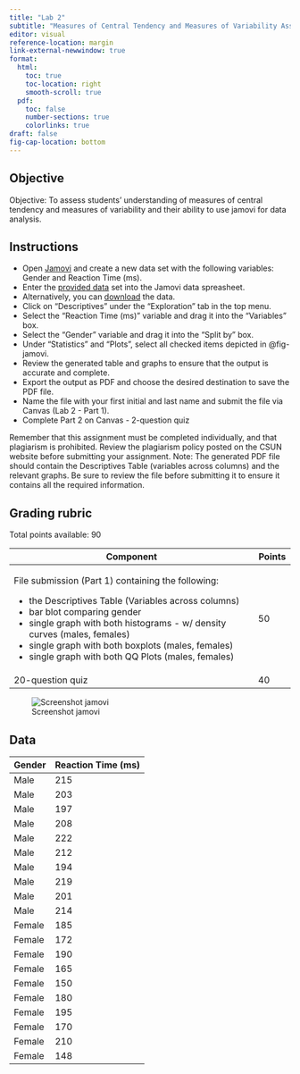 ```yaml
---
title: "Lab 2"
subtitle: "Measures of Central Tendency and Measures of Variability Assignment"
editor: visual
reference-location: margin
link-external-newwindow: true
format: 
  html:
    toc: true
    toc-location: right
    smooth-scroll: true
  pdf:
    toc: false
    number-sections: true
    colorlinks: true
draft: false
fig-cap-location: bottom
---
```


## Objective

Objective: To assess students' understanding of measures of central tendency and measures of variability and their ability to use jamovi for data analysis.

## Instructions

-   Open [Jamovi](../course-links.qmd) and create a new data set with the following variables: Gender and Reaction Time (ms).
-   Enter the [provided data](#sec-data) set into the Jamovi data spreasheet.
-   Alternatively, you can [download](./data/data-lab2.csv) the data.
-   Click on "Descriptives" under the "Exploration" tab in the top menu.
-   Select the "Reaction Time (ms)" variable and drag it into the "Variables" box.
-   Select the "Gender" variable and drag it into the "Split by" box.
-   Under "Statistics" and "Plots", select all checked items depicted in @fig-jamovi.
-   Review the generated table and graphs to ensure that the output is accurate and complete.
-   Export the output as PDF and choose the desired destination to save the PDF file.
-   Name the file with your first initial and last name and submit the file via Canvas (Lab 2 - Part 1).
-   Complete Part 2 on Canvas - 2-question quiz

::: callout-warning
Remember that this assignment must be completed individually, and that plagiarism is prohibited. Review the plagiarism policy posted on the CSUN website before submitting your assignment. Note: The generated PDF file should contain the Descriptives Table (variables across columns) and the relevant graphs. Be sure to review the file before submitting it to ensure it contains all the required information.
:::

## Grading rubric

Total points available: 90

+----------------------------------------------------------------------------+-----------+
| Component                                                                  | Points    |
+============================================================================+===========+
| File submission (Part 1) containing the following:                         | 50        |
|                                                                            |           |
| -   the Descriptives Table (Variables across columns)                      |           |
| -   bar blot comparing gender                                              |           |
| -   single graph with both histograms - w/ density curves (males, females) |           |
| -   single graph with both boxplots (males, females)                       |           |
| -   single graph with both QQ Plots (males, females)                       |           |
+----------------------------------------------------------------------------+-----------+
| 20-question quiz                                                           | 40        |
+----------------------------------------------------------------------------+-----------+

![Screenshot jamovi](images/image-1752567466.png){#fig-jamovi}

## Data {#sec-data}

| **Gender** | **Reaction Time (ms)** |
|------------|------------------------|
| Male       | 215                    |
| Male       | 203                    |
| Male       | 197                    |
| Male       | 208                    |
| Male       | 222                    |
| Male       | 212                    |
| Male       | 194                    |
| Male       | 219                    |
| Male       | 201                    |
| Male       | 214                    |
| Female     | 185                    |
| Female     | 172                    |
| Female     | 190                    |
| Female     | 165                    |
| Female     | 150                    |
| Female     | 180                    |
| Female     | 195                    |
| Female     | 170                    |
| Female     | 210                    |
| Female     | 148                    |

